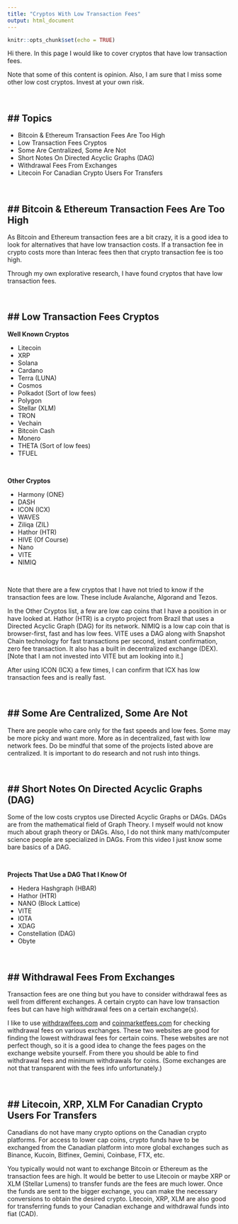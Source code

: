 ```yaml
---
title: "Cryptos With Low Transaction Fees"
output: html_document
---
```


```r
knitr::opts_chunk$set(echo = TRUE)
```

Hi there. In this page I would like to cover cryptos that have low transaction fees. 

Note that some of this content is opinion. Also, I am sure that I miss some other low cost cryptos. Invest at your own risk.

&nbsp;

## Topics
---

* Bitcoin & Ethereum Transaction Fees Are Too High
* Low Transaction Fees Cryptos
* Some Are Centralized, Some Are Not
* Short Notes On Directed Acyclic Graphs (DAG)
* Withdrawal Fees From Exchanges
* Litecoin For Canadian Crypto Users For Transfers

&nbsp;


## Bitcoin & Ethereum Transaction Fees Are Too High
---

As Bitcoin and Ethereum transaction fees are a bit crazy, it is a good idea to look for alternatives that have low transaction costs. If a transaction fee in crypto costs more than Interac fees then that crypto transaction fee is too high. 

Through my own explorative research, I have found cryptos that have low transaction fees.

&nbsp;

## Low Transaction Fees Cryptos
---

**Well Known Cryptos**

* Litecoin
* XRP
* Solana
* Cardano
* Terra (LUNA)
* Cosmos
* Polkadot (Sort of low fees)
* Polygon
* Stellar (XLM)
* TRON
* Vechain
* Bitcoin Cash
* Monero
* THETA (Sort of low fees)
* TFUEL


&nbsp;

**Other Cryptos**

* Harmony (ONE)
* DASH
* ICON (ICX)
* WAVES
* Ziliqa (ZIL)
* Hathor (HTR)
* HIVE (Of Course)
* Nano
* VITE
* NIMIQ


&nbsp;

Note that there are a few cryptos that I have not tried to know if the transaction fees are low. These include Avalanche, Algorand and Tezos.

In the Other Cryptos list, a few are low cap coins that I have a position in or have looked at. Hathor (HTR) is a crypto project from Brazil that uses a Directed Acyclic Graph (DAG) for its network. NIMIQ is a low cap coin that is browser-first, fast and has low fees. VITE uses a DAG along with Snapshot Chain technology for fast transactions per second, instant confirmation, zero fee transaction. It also has a built in decentralized exchange (DEX). [Note that I am not invested into VITE but am looking into it.]

After using ICON (ICX) a few times, I can confirm that ICX has low transaction fees and is really fast.

&nbsp;

## Some Are Centralized, Some Are Not
---

There are people who care only for the fast speeds and low fees. Some may be more picky and want more. More as in decentralized, fast with low network fees. Do be mindful that some of the projects listed above are centralized. It is important to do research and not rush into things.

&nbsp;

## Short Notes On Directed Acyclic Graphs (DAG)
---

Some of the low costs cryptos use Directed Acyclic Graphs or DAGs. DAGs are from the mathematical field of Graph Theory. I myself would not know much about graph theory or DAGs. Also, I do not think many math/computer science people are specialized in DAGs. From this video I just know some bare basics of a DAG. 

&nbsp;

**Projects That Use a DAG That I Know Of**

* Hedera Hashgraph (HBAR)
* Hathor (HTR)
* NANO (Block Lattice)
* VITE
* IOTA
* XDAG
* Constellation (DAG)
* Obyte


&nbsp;


## Withdrawal Fees From Exchanges
---

Transaction fees are one thing but you have to consider withdrawal fees as well from different exchanges. A certain crypto can have low transaction fees but can have high withdrawal fees on a certain exchange(s). 

I like to use [withdrawlfees.com](https://withdrawalfees.com/) and [coinmarketfees.com](https://coinmarketfees.com/) for checking withdrawal fees on various exchanges. These two websites are good for finding the lowest withdrawal fees for certain coins. These websites are not perfect though, so it is a good idea to change the fees pages on the exchange website yourself. From there you should be able to find withdrawal fees and minimum withdrawals for coins. (Some exchanges are not that transparent with the fees info unfortunately.)

&nbsp;

## Litecoin, XRP, XLM For Canadian Crypto Users For Transfers
---

Canadians do not have many crypto options on the Canadian crypto platforms. For access to lower cap coins, crypto funds have to be exchanged from the Canadian platform into more global exchanges such as Binance, Kucoin, Bitfinex, Gemini, Coinbase, FTX, etc. 

You typically would not want to exchange Bitcoin or Ethereum as the transaction fees are high. It would be better to use Litecoin or maybe XRP or XLM (Stellar Lumens) to transfer funds are the fees are much lower. Once the funds are sent to the bigger exchange, you can make the necessary conversions to obtain the desired crypto. Litecoin, XRP, XLM are also good for transferring funds to your Canadian exchange and withdrawal funds into fiat (CAD).


